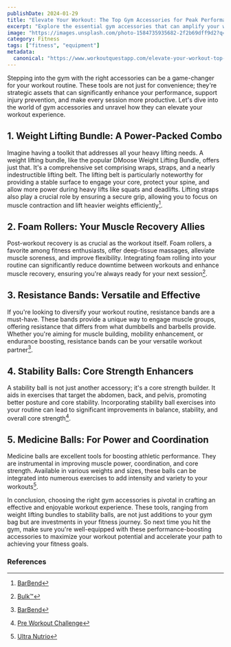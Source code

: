 ```yaml
---
publishDate: 2024-01-29
title: "Elevate Your Workout: The Top Gym Accessories for Peak Performance"
excerpt: "Explore the essential gym accessories that can amplify your workout efficiency, boost your performance, and help you achieve your fitness goals faster."
image: "https://images.unsplash.com/photo-1584735935682-2f2b69dff9d2?q=80&w=1742&auto=format&fit=crop&ixlib=rb-4.0.3&ixid=M3wxMjA3fDB8MHxwaG90by1wYWdlfHx8fGVufDB8fHx8fA%3D%3D"
category: Fitness
tags: ["fitness", "equipment"]
metadata:
  canonical: "https://www.workoutquestapp.com/elevate-your-workout-top-gym-accessories"
---
```


Stepping into the gym with the right accessories can be a game-changer for your workout routine. These tools are not just for convenience; they're strategic assets that can significantly enhance your performance, support injury prevention, and make every session more productive. Let's dive into the world of gym accessories and unravel how they can elevate your workout experience.

## 1. Weight Lifting Bundle: A Power-Packed Combo
Imagine having a toolkit that addresses all your heavy lifting needs. A weight lifting bundle, like the popular DMoose Weight Lifting Bundle, offers just that. It's a comprehensive set comprising wraps, straps, and a nearly indestructible lifting belt. The lifting belt is particularly noteworthy for providing a stable surface to engage your core, protect your spine, and allow more power during heavy lifts like squats and deadlifts. Lifting straps also play a crucial role by ensuring a secure grip, allowing you to focus on muscle contraction and lift heavier weights efficiently[^1].

## 2. Foam Rollers: Your Muscle Recovery Allies
Post-workout recovery is as crucial as the workout itself. Foam rollers, a favorite among fitness enthusiasts, offer deep-tissue massages, alleviate muscle soreness, and improve flexibility. Integrating foam rolling into your routine can significantly reduce downtime between workouts and enhance muscle recovery, ensuring you're always ready for your next session[^2].

## 3. Resistance Bands: Versatile and Effective
If you're looking to diversify your workout routine, resistance bands are a must-have. These bands provide a unique way to engage muscle groups, offering resistance that differs from what dumbbells and barbells provide. Whether you're aiming for muscle building, mobility enhancement, or endurance boosting, resistance bands can be your versatile workout partner[^1].

## 4. Stability Balls: Core Strength Enhancers
A stability ball is not just another accessory; it's a core strength builder. It aids in exercises that target the abdomen, back, and pelvis, promoting better posture and core stability. Incorporating stability ball exercises into your routine can lead to significant improvements in balance, stability, and overall core strength[^3].

## 5. Medicine Balls: For Power and Coordination
Medicine balls are excellent tools for boosting athletic performance. They are instrumental in improving muscle power, coordination, and core strength. Available in various weights and sizes, these balls can be integrated into numerous exercises to add intensity and variety to your workouts[^4].

In conclusion, choosing the right gym accessories is pivotal in crafting an effective and enjoyable workout experience. These tools, ranging from weight lifting bundles to stability balls, are not just additions to your gym bag but are investments in your fitness journey. So next time you hit the gym, make sure you're well-equipped with these performance-boosting accessories to maximize your workout potential and accelerate your path to achieving your fitness goals.

### References
[^1]: [BarBend](https://barbend.com)
[^2]: [Bulk™](https://www.bulk.com)
[^3]: [Pre Workout Challenge](https://preworkoutchallenge.com)
[^4]: [Ultra Nutrio](https://www.ultranutrio.com)
